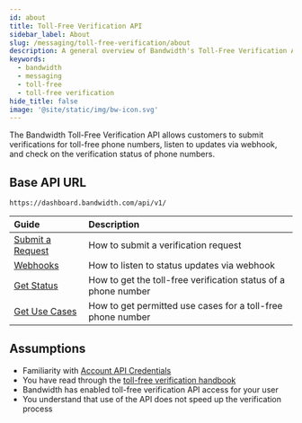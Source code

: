 ```yaml
---
id: about
title: Toll-Free Verification API
sidebar_label: About
slug: /messaging/toll-free-verification/about
description: A general overview of Bandwidth's Toll-Free Verification API
keywords:
  - bandwidth
  - messaging
  - toll-free
  - toll-free verification
hide_title: false
image: '@site/static/img/bw-icon.svg'
---
```


The Bandwidth Toll-Free Verification API allows customers to submit verifications for toll-free phone numbers, listen to updates via webhook, and check on the verification status of phone numbers.

## Base API URL

`https://dashboard.bandwidth.com/api/v1/`

| Guide                                | Description                                                    |
|:-------------------------------------|:---------------------------------------------------------------|
| [Submit a Request](./request.mdx)    | How to submit a verification request                           |
| [Webhooks](./webhooks.mdx)           | How to listen to status updates via webhook                    |
| [Get Status](./get-status.mdx)       | How to get the toll-free verification status of a phone number |
| [Get Use Cases](./get-use-cases.mdx) | How to get permitted use cases for a toll-free phone number    |

## Assumptions
* Familiarity with [Account API Credentials](../../../account/credentials)
* You have read through the [toll-free verification handbook](https://support.bandwidth.com/hc/en-us/articles/1500006962542-Bandwidth-toll-free-verification-handbook-)
* Bandwidth has enabled toll-free verification API access for your user
* You understand that use of the API does not speed up the verification process